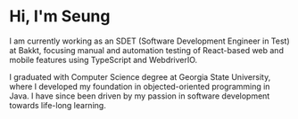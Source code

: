 # Hi, I'm Seung

I am currently working as an SDET (Software Development Engineer in Test) at Bakkt, focusing manual and automation testing of React-based web and mobile features using TypeScript and WebdriverIO.

I graduated with Computer Science degree at Georgia State University, where I developed my foundation in objected-oriented programming in Java. I have since been driven by my passion in software development towards life-long learning.